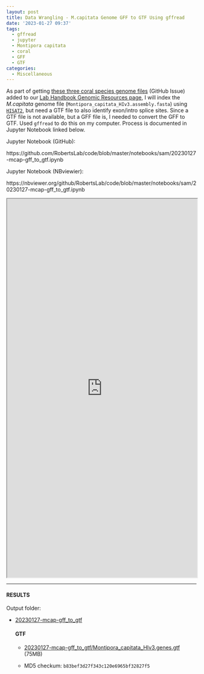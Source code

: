 ```yaml
---
layout: post
title: Data Wrangling - M.capitata Genome GFF to GTF Using gffread
date: '2023-01-27 09:37'
tags: 
  - gffread
  - jupyter
  - Montipora capitata
  - coral
  - GFF
  - GTF
categories: 
  - Miscellaneous
---
```

As part of getting [these three coral species genome files](https://github.com/RobertsLab/resources/issues/1571) (GitHub Issue) added to our [Lab Handbook Genomic Resources page](https://robertslab.github.io/resources/Genomic-Resources/), I will index the _M.capitata_ genome file (`Montipora_capitata_HIv3.assembly.fasta`) using [`HISAT2`](https://daehwankimlab.github.io/hisat2/), but need a GTF file to also identify exon/intro splice sites. Since a GTF file is not available, but a GFF file is, I needed to convert the GFF to GTF. Used `gffread` to do this on my computer. Process is documented in Jupyter Notebook linked below.

Jupyter Notebook (GitHub):

https://github.com/RobertsLab/code/blob/master/notebooks/sam/20230127-mcap-gff_to_gtf.ipynb

Jupyter Notebook (NBviewier):

https://nbviewer.org/github/RobertsLab/code/blob/master/notebooks/sam/20230127-mcap-gff_to_gtf.ipynb


<iframe src="https://nbviewer.org/github/RobertsLab/code/blob/master/notebooks/sam/20230127-mcap-gff_to_gtf.ipynb" width="100%" height="1000" scrolling="yes"></iframe>

---

#### RESULTS

Output folder:

- [20230127-mcap-gff_to_gtf](https://gannet.fish.washington.edu/Atumefaciens/20230127-mcap-gff_to_gtf)

  #### GTF

  - [20230127-mcap-gff_to_gtf/Montipora_capitata_HIv3.genes.gtf](https://gannet.fish.washington.edu/Atumefaciens/20230127-mcap-gff_to_gtf/Montipora_capitata_HIv3.genes.gtf) (75MB)

  - MD5 checkum: `b83bef3d27f343c120e6965bf32827f5`

